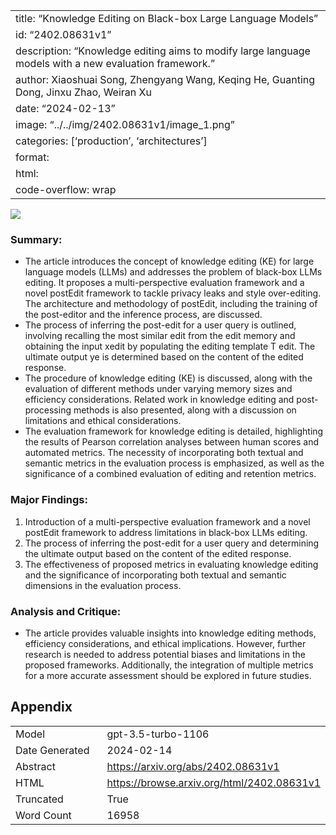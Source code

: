 
---
title: "Knowledge Editing on Black-box Large Language Models"
id: "2402.08631v1"
description: "Knowledge editing aims to modify large language models with a new evaluation framework."
author: Xiaoshuai Song, Zhengyang Wang, Keqing He, Guanting Dong, Jinxu Zhao, Weiran Xu
date: "2024-02-13"
image: "../../img/2402.08631v1/image_1.png"
categories: ['production', 'architectures']
format:
  html:
    code-overflow: wrap
---

![](../../img/2402.08631v1/image_1.png)

### Summary:
- The article introduces the concept of knowledge editing (KE) for large language models (LLMs) and addresses the problem of black-box LLMs editing. It proposes a multi-perspective evaluation framework and a novel postEdit framework to tackle privacy leaks and style over-editing. The architecture and methodology of postEdit, including the training of the post-editor and the inference process, are discussed.
- The process of inferring the post-edit for a user query is outlined, involving recalling the most similar edit from the edit memory and obtaining the input xedit by populating the editing template T edit. The ultimate output ye is determined based on the content of the edited response.
- The procedure of knowledge editing (KE) is discussed, along with the evaluation of different methods under varying memory sizes and efficiency considerations. Related work in knowledge editing and post-processing methods is also presented, along with a discussion on limitations and ethical considerations.
- The evaluation framework for knowledge editing is detailed, highlighting the results of Pearson correlation analyses between human scores and automated metrics. The necessity of incorporating both textual and semantic metrics in the evaluation process is emphasized, as well as the significance of a combined evaluation of editing and retention metrics.

### Major Findings:
1. Introduction of a multi-perspective evaluation framework and a novel postEdit framework to address limitations in black-box LLMs editing.
2. The process of inferring the post-edit for a user query and determining the ultimate output based on the content of the edited response.
3. The effectiveness of proposed metrics in evaluating knowledge editing and the significance of incorporating both textual and semantic dimensions in the evaluation process.

### Analysis and Critique:
- The article provides valuable insights into knowledge editing methods, efficiency considerations, and ethical implications. However, further research is needed to address potential biases and limitations in the proposed frameworks. Additionally, the integration of multiple metrics for a more accurate assessment should be explored in future studies.

## Appendix

|          |          |
|----------|----------|
| Model     | gpt-3.5-turbo-1106       |
| Date Generated     | 2024-02-14       |
| Abstract | [https://arxiv.org/abs/2402.08631v1](https://arxiv.org/abs/2402.08631v1)        |
| HTML     | [https://browse.arxiv.org/html/2402.08631v1](https://browse.arxiv.org/html/2402.08631v1)       |
| Truncated       | True       |
| Word Count       | 16958       |